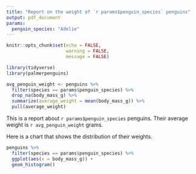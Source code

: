 ```yaml
---
title: "Report on the weight of `r params$penguin_species` penguins"
output: pdf_document
params:
  penguin_species: "Adelie"
---
```


```r
knitr::opts_chunk$set(echo = FALSE,
                      warning = FALSE,
                      message = FALSE)
```

```r
library(tidyverse)
library(palmerpenguins)
```

```r
avg_penguin_weight <- penguins %>% 
  filter(species == params$penguin_species) %>%
  drop_na(body_mass_g) %>% 
  summarize(average_weight = mean(body_mass_g)) %>% 
  pull(average_weight)
```

This is a report about `r params$penguin_species` penguins. Their average weight is `r avg_penguin_weight` grams.

Here is a chart that shows the distribution of their weights. 

```r
penguins %>% 
  filter(species == params$penguin_species) %>%
  ggplot(aes(x = body_mass_g)) +
  geom_histogram()
```



